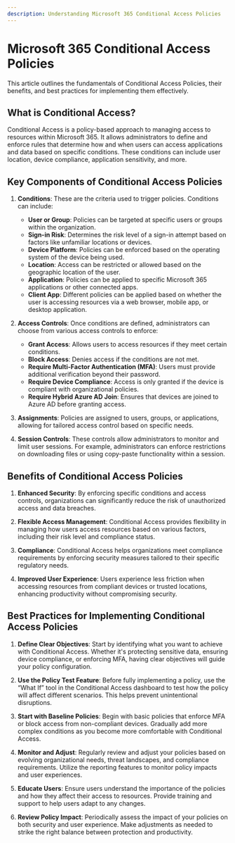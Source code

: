 ```yaml
---
description: Understanding Microsoft 365 Conditional Access Policies
---
```


# Microsoft 365 Conditional Access Policies

This article outlines the fundamentals of Conditional Access Policies, their benefits, and best practices for implementing them effectively.

## What is Conditional Access?

Conditional Access is a policy-based approach to managing access to resources within Microsoft 365. It allows administrators to define and enforce rules that determine how and when users can access applications and data based on specific conditions. These conditions can include user location, device compliance, application sensitivity, and more.

## Key Components of Conditional Access Policies

1. **Conditions**: These are the criteria used to trigger policies. Conditions can include:
   - **User or Group**: Policies can be targeted at specific users or groups within the organization.
   - **Sign-in Risk**: Determines the risk level of a sign-in attempt based on factors like unfamiliar locations or devices.
   - **Device Platform**: Policies can be enforced based on the operating system of the device being used.
   - **Location**: Access can be restricted or allowed based on the geographic location of the user.
   - **Application**: Policies can be applied to specific Microsoft 365 applications or other connected apps.
   - **Client App**: Different policies can be applied based on whether the user is accessing resources via a web browser, mobile app, or desktop application.

2. **Access Controls**: Once conditions are defined, administrators can choose from various access controls to enforce:
   - **Grant Access**: Allows users to access resources if they meet certain conditions.
   - **Block Access**: Denies access if the conditions are not met.
   - **Require Multi-Factor Authentication (MFA)**: Users must provide additional verification beyond their password.
   - **Require Device Compliance**: Access is only granted if the device is compliant with organizational policies.
   - **Require Hybrid Azure AD Join**: Ensures that devices are joined to Azure AD before granting access.

3. **Assignments**: Policies are assigned to users, groups, or applications, allowing for tailored access control based on specific needs.

4. **Session Controls**: These controls allow administrators to monitor and limit user sessions. For example, administrators can enforce restrictions on downloading files or using copy-paste functionality within a session.

## Benefits of Conditional Access Policies

1. **Enhanced Security**: By enforcing specific conditions and access controls, organizations can significantly reduce the risk of unauthorized access and data breaches.

2. **Flexible Access Management**: Conditional Access provides flexibility in managing how users access resources based on various factors, including their risk level and compliance status.

3. **Compliance**: Conditional Access helps organizations meet compliance requirements by enforcing security measures tailored to their specific regulatory needs.

4. **Improved User Experience**: Users experience less friction when accessing resources from compliant devices or trusted locations, enhancing productivity without compromising security.

## Best Practices for Implementing Conditional Access Policies

1. **Define Clear Objectives**: Start by identifying what you want to achieve with Conditional Access. Whether it's protecting sensitive data, ensuring device compliance, or enforcing MFA, having clear objectives will guide your policy configuration.

2. **Use the Policy Test Feature**: Before fully implementing a policy, use the “What If” tool in the Conditional Access dashboard to test how the policy will affect different scenarios. This helps prevent unintentional disruptions.

3. **Start with Baseline Policies**: Begin with basic policies that enforce MFA or block access from non-compliant devices. Gradually add more complex conditions as you become more comfortable with Conditional Access.

4. **Monitor and Adjust**: Regularly review and adjust your policies based on evolving organizational needs, threat landscapes, and compliance requirements. Utilize the reporting features to monitor policy impacts and user experiences.

5. **Educate Users**: Ensure users understand the importance of the policies and how they affect their access to resources. Provide training and support to help users adapt to any changes.

6. **Review Policy Impact**: Periodically assess the impact of your policies on both security and user experience. Make adjustments as needed to strike the right balance between protection and productivity.

